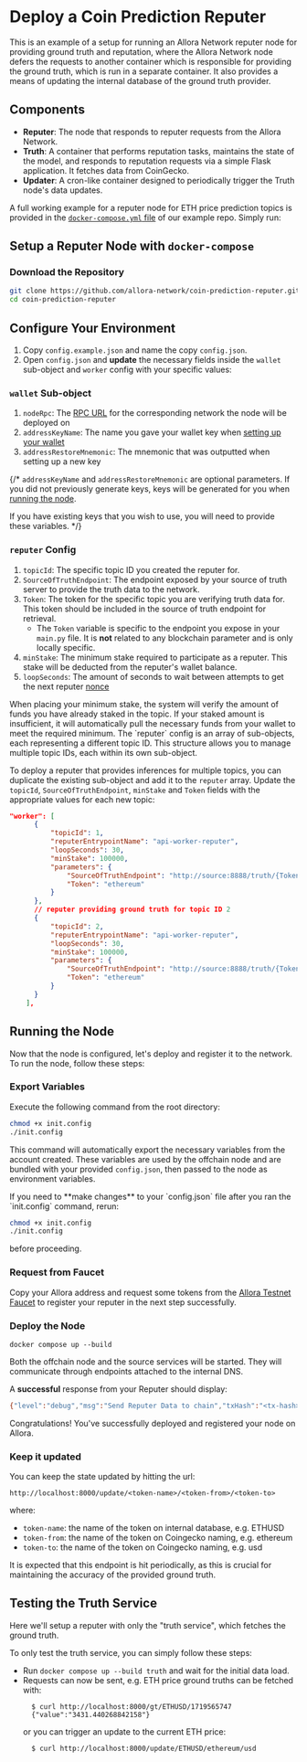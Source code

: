 
# Deploy a Coin Prediction Reputer

This is an example of a setup for running an Allora Network reputer node for providing ground truth and reputation, where the Allora Network node defers the requests to another container which is responsible for providing the ground truth, which is run in a separate container. It also provides a means of updating the internal database of the ground truth provider.

## Components

- **Reputer**: The node that responds to reputer requests from the Allora Network.
- **Truth**: A container that performs reputation tasks, maintains the state of the model, and responds to reputation requests via a simple Flask application. It fetches data from CoinGecko.
- **Updater**: A cron-like container designed to periodically trigger the Truth node's data updates.

A full working example for a reputer node for ETH price prediction topics is provided in the [`docker-compose.yml` file](https://github.com/allora-network/coin-prediction-reputer/blob/main/docker-compose.yml) of our example repo. Simply run:

## Setup a Reputer Node with `docker-compose`

### Download the Repository

```bash
git clone https://github.com/allora-network/coin-prediction-reputer.git
cd coin-prediction-reputer
```

## Configure Your Environment

1. Copy `config.example.json` and name the copy `config.json`.
2. Open `config.json` and **update** the necessary fields inside the `wallet` sub-object and `worker` config with your specific values:

### `wallet` Sub-object

1. `nodeRpc`: The [RPC URL](/devs/get-started/setup-wallet#rpc-url-and-chain-id) for the corresponding network the node will be deployed on
2. `addressKeyName`: The name you gave your wallet key when [setting up your wallet](/devs/get-started/setup-wallet)
3. `addressRestoreMnemonic`: The mnemonic that was outputted when setting up a new key

{/* <Callout type="info">
`addressKeyName` and `addressRestoreMnemonic` are optional parameters. If you did not previously generate keys, keys will be generated for you when [running the node](/devs/workers/deploy-worker/using-docker#generate-keys-and-export-variables).

If you have existing keys that you wish to use, you will need to provide these variables.
</Callout> */}

### `reputer` Config

1. `topicId`: The specific topic ID you created the reputer for.
2. `SourceOfTruthEndpoint`: The endpoint exposed by your source of truth server to provide the truth data to the network.
3. `Token`: The token for the specific topic you are verifying truth data for. This token should be included in the source of truth endpoint for retrieval.
   - The `Token` variable is specific to the endpoint you expose in your `main.py` file. It is **not** related to any blockchain parameter and is only locally specific.
4. `minStake`: The minimum stake required to participate as a reputer. This stake will be deducted from the reputer's wallet balance.
5. `loopSeconds`: The amount of seconds to wait between attempts to get the next reputer [nonce](devs/topic-creators/topic-life-cycle#nonce)

<Callout>
When placing your minimum stake, the system will verify the amount of funds you have already staked in the topic. If your staked amount is insufficient, it will automatically pull the necessary funds from your wallet to meet the required minimum.
</Callout>

<Callout type="warning">
The `reputer` config is an array of sub-objects, each representing a different topic ID. This structure allows you to manage multiple topic IDs, each within its own sub-object.

To deploy a reputer that provides inferences for multiple topics, you can duplicate the existing sub-object and add it to the `reputer` array. Update the `topicId`, `SourceOfTruthEndpoint`, `minStake` and `Token` fields with the appropriate values for each new topic:
```json
"worker": [
      {
          "topicId": 1,
          "reputerEntrypointName": "api-worker-reputer",
          "loopSeconds": 30,
          "minStake": 100000,
          "parameters": {
              "SourceOfTruthEndpoint": "http://source:8888/truth/{Token}/{BlockHeight}",
              "Token": "ethereum"
          }
      },
      // reputer providing ground truth for topic ID 2
      {
          "topicId": 2,
          "reputerEntrypointName": "api-worker-reputer",
          "loopSeconds": 30,
          "minStake": 100000,
          "parameters": {
              "SourceOfTruthEndpoint": "http://source:8888/truth/{Token}/{BlockHeight}",
              "Token": "ethereum"
          }
      }
    ],
```
</Callout>

## Running the Node

Now that the node is configured, let's deploy and register it to the network. To run the node, follow these steps:

### Export Variables

Execute the following command from the root directory:

```sh
chmod +x init.config
./init.config 
```

This command will automatically export the necessary variables from the account created. These variables are used by the offchain node and are bundled with your provided `config.json`, then passed to the node as environment variables.

<Callout>
If you need to **make changes** to your `config.json` file after you ran the `init.config` command, rerun:

```sh
chmod +x init.config
./init.config 
```

before proceeding.

</Callout>

### Request from Faucet

Copy your Allora address and request some tokens from the [Allora Testnet Faucet](https://faucet.testnet-1.testnet.allora.network/) to register your reputer in the next step successfully.

### Deploy the Node

```
docker compose up --build
```

Both the offchain node and the source services will be started. They will communicate through endpoints attached to the internal DNS.

A **successful** response from your Reputer should display:

```bash
{"level":"debug","msg":"Send Reputer Data to chain","txHash":"<tx-hash>","time":"<timestamp>","message":"Success"}
```

Congratulations! You've successfully deployed and registered your node on Allora.

### Keep it updated

You can keep the state updated by hitting the url: 

```
http://localhost:8000/update/<token-name>/<token-from>/<token-to>
```
where:
- `token-name`: the name of the token on internal database, e.g. ETHUSD
- `token-from`: the name of the token on Coingecko naming, e.g. ethereum
- `token-to`: the name of the token on Coingecko naming, e.g. usd

It is expected that this endpoint is hit periodically, as this is crucial for maintaining the accuracy of the provided ground truth.

## Testing the Truth Service

Here we'll setup a reputer with only the "truth service", which fetches the ground truth.

To only test the truth service, you can simply follow these steps:

- Run `docker compose up --build truth` and wait for the initial data load.
- Requests can now be sent, e.g. ETH price ground truths can be fetched with: 
  ```
    $ curl http://localhost:8000/gt/ETHUSD/1719565747
    {"value":"3431.440268842158"}
  ```
  or you can trigger an update to the current ETH price:
  ```
    $ curl http://localhost:8000/update/ETHUSD/ethereum/usd
  ```
